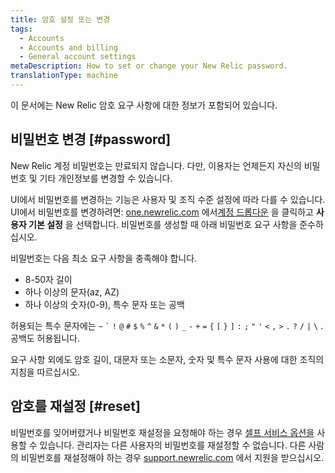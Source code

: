 ```yaml
---
title: 암호 설정 또는 변경
tags:
  - Accounts
  - Accounts and billing
  - General account settings
metaDescription: How to set or change your New Relic password.
translationType: machine
---
```


이 문서에는 New Relic 암호 요구 사항에 대한 정보가 포함되어 있습니다.

## 비밀번호 변경 [#password]

New Relic 계정 비밀번호는 만료되지 않습니다. 다만, 이용자는 언제든지 자신의 비밀번호 및 기타 개인정보를 변경할 수 있습니다.

UI에서 비밀번호를 변경하는 기능은 사용자 및 조직 수준 설정에 따라 다를 수 있습니다. UI에서 비밀번호를 변경하려면: [one.newrelic.com](https://one.newrelic.com,) 에서[계정 드롭다운](/docs/accounts-partnerships/education/getting-started-new-relic/glossary#account-dropdown) 을 클릭하고 **사용자 기본 설정** 을 선택합니다. 비밀번호를 생성할 때 아래 비밀번호 요구 사항을 준수하십시오.

비밀번호는 다음 최소 요구 사항을 충족해야 합니다.

* 8-50자 길이
* 하나 이상의 문자(az, AZ)
* 하나 이상의 숫자(0-9), 특수 문자 또는 공백

허용되는 특수 문자에는 `~` `` ` `` `!` `@` `#` `$` `%` `^` `&` `*` `(` `)` `_` `-` `+` `=` `{` `[` `}` `]` `:` `;` `"` `'` `<` `,` `>` `.` `?` `/` `|` `\` . 공백도 허용됩니다.

<Callout variant="important">
  요구 사항 외에도 암호 길이, 대문자 또는 소문자, 숫자 및 특수 문자 사용에 대한 조직의 지침을 따르십시오.
</Callout>

## 암호를 재설정 [#reset]

비밀번호를 잊어버렸거나 비밀번호 재설정을 요청해야 하는 경우 [셀프 서비스 옵션을](/docs/accounts-partnerships/accounts/account-setup/troubleshoot-password-email-address-login-problems#forgot-password) 사용할 수 있습니다. 관리자는 다른 사용자의 비밀번호를 재설정할 수 없습니다. 다른 사람의 비밀번호를 재설정해야 하는 경우 [support.newrelic.com](https://support.newrelic.com) 에서 지원을 받으십시오.